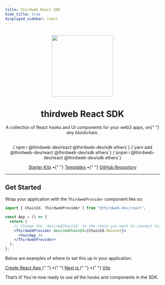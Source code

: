 ```yaml
---
title: thirdweb React SDK
hide_title: true
displayed_sidebar: react
---
```



<p align="center">
  <br />
  <a href="https://thirdweb.com">
    <img
      src="https://github.com/thirdweb-dev/js/blob/main/packages/sdk/logo.svg?raw=true"
      width="200"
      alt=""
    />
  </a>
  <br />
</p>
<h1 align="center">thirdweb React SDK</h1>
<p align="center">
  A collection of React hooks and UI components for your web3 apps, on{" "}
  <i>any </i>
  blockchain.
</p>
<br />
<div
  align="center"
  style={{
    display: "flex",
    alignItems: "center",
    justifyContent: "center",
  }}
>
  <Tabs>
    <TabItem value="npm" label="npm" default>
      <CodeBlock
        language={"bash"}
      >{`npm i @thirdweb-dev/react @thirdweb-dev/sdk ethers`}</CodeBlock>
    </TabItem>
    <TabItem value="yarn" label="yarn">
      <CodeBlock
        language={"bash"}
      >{`yarn add @thirdweb-dev/react @thirdweb-dev/sdk ethers`}</CodeBlock>
    </TabItem>
    <TabItem value="pnpm" label="pnpm">
      <CodeBlock
        language={"bash"}
      >{`pnpm i @thirdweb-dev/react @thirdweb-dev/sdk ethers`}</CodeBlock>
    </TabItem>
  </Tabs>
</div>

<p align="center" style={{ marginTop: 16 }}>
  <a href="https://github.com/thirdweb-example#starter-kits">Starter Kits</a> •{" "}
  <a href="/templates">Templates</a> •{" "}
  <a href="https://github.com/thirdweb-dev/js"> GitHub Repository</a>
</p>

<hr />

<h2>Get Started</h2>

Wrap your application with the `ThirdwebProvider` component like so:

```jsx title="App.jsx"
import { ChainId, ThirdwebProvider } from "@thirdweb-dev/react";

const App = () => {
  return (
    // Change the `desiredChainId` to the chain you want to connect to.
    <ThirdwebProvider desiredChainId={ChainId.Mainnet}>
      <YourApp />
    </ThirdwebProvider>
  );
};
```

Below are examples of where to set this up in your application.

<p>
  <a href="https://github.com/thirdweb-example/cra-javascript-starter/blob/main/src/index.js">
    Create React App
  </a>{" "}
  •{" "}
  <a href="https://github.com/thirdweb-example/next-javascript-starter/blob/main/pages/_app.js">
    Next.js
  </a>{" "}
  •{" "}
  <a href="https://github.com/thirdweb-example/vite-javascript-starter/blob/main/src/main.jsx">
    Vite
  </a>
</p>

That&rsquo;s it! You're now ready to use all the hooks and components in the SDK.
